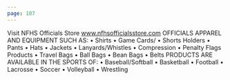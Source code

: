 ```yaml
---
page: 107
---
```


Visit NFHS Officials Store www.nfhsofficialsstore.com OFFICIALS APPAREL AND EQUIPMENT SUCH AS: • Shirts • Game Cards/ • Shorts Holders • Pants • Hats • Jackets • Lanyards/Whistles • Compression • Penalty Flags Products • Travel Bags • Ball Bags • Bean Bags • Belts PRODUCTS ARE AVAILABLE IN THE SPORTS OF: • Baseball/Softball • Basketball • Football • Lacrosse • Soccer • Volleyball • Wrestling